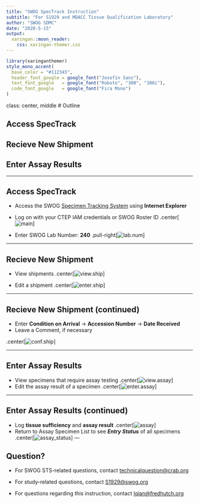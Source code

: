 ```yaml
---
title: "SWOG SpecTrack Instruction"
subtitle: "For S1929 and MDACC Tissue Qualification Laboratory"
author: "SWOG SDMC"
date: "2020-5-15"
output: 
  xaringan::moon_reader:
    css: xaringan-themer.css
---
```


```r
library(xaringanthemer)
style_mono_accent(
  base_color = "#112345",
  header_font_google = google_font("Josefin Sans"),
  text_font_google   = google_font("Roboto", "300", "300i"),
  code_font_google   = google_font("Fira Mono")
)
```

class: center, middle 
# Outline

## Access SpecTrack
## Recieve New Shipment
## Enter Assay Results

---

## Access SpecTrack
- Access the SWOG [Specimen Tracking System](https://crawb.crab.org/SpecTrack/Logon.aspx) using **Internet Explorer**

- Log on with your CTEP IAM credentials or SWOG Roster ID
.center[![main](images/STS Main.png)]
- Enter SWOG Lab Number: **240**
.pull-right[![lab.num](images/SWOG Lab 240.png)]

---

## Recieve New Shipment
- View shipments
.center[![view.ship](images/view unreceived specimens 2.png)]

- Edit a shipment
.center[![enter.ship](images/04 See Not Received Samples.png)]

---

## Recieve New Shipment (continued)
- Enter **Condition on Arrival** → **Accession Number** → **Date Received**
- Leave a Comment, if necessary

.center[![conf.ship](images/confirm shipment.gif)]

---

## Enter Assay Results
- View specimens that require assay testing
.center[![view.assay](images/view assaying specimens 2.png)]
- Edit the assay result of a specimen
.center[![enter.assay](images/06 Edit assay results.png)]

---

## Enter Assay Results (continued)

- Log **tissue sufficiency** and **assay result**
.center[![assay](images/enter assay results.gif)]
- Return to Assay Specimen List to see _**Entry Status**_ of all specimens
.center[![assay_status](images/entry status.png)]
---

## Question?

- For SWOG STS-related questions, contact <technicalquestion@crab.org>

- For study-related questions, contact <S1929@swog.org>

- For questions regarding this instruction, contact <lqian@fredhutch.org>
